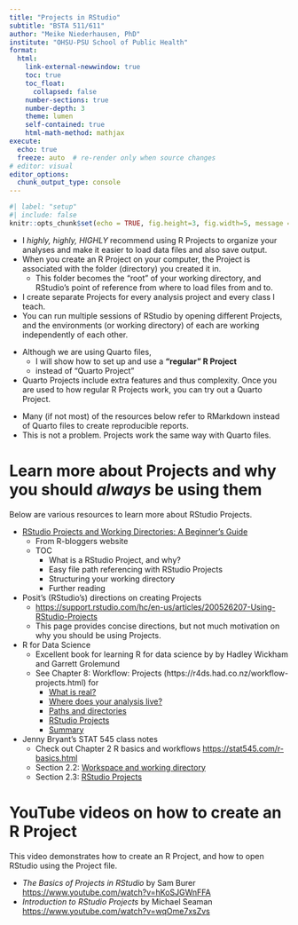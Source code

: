 ```yaml
---
title: "Projects in RStudio"
subtitle: "BSTA 511/611"
author: "Meike Niederhausen, PhD"
institute: "OHSU-PSU School of Public Health"
format: 
  html:
    link-external-newwindow: true
    toc: true
    toc_float:
      collapsed: false
    number-sections: true
    number-depth: 3
    theme: lumen
    self-contained: true
    html-math-method: mathjax
execute:
  echo: true
  freeze: auto  # re-render only when source changes
# editor: visual
editor_options: 
  chunk_output_type: console
---
```


```r
#| label: "setup"
#| include: false
knitr::opts_chunk$set(echo = TRUE, fig.height=3, fig.width=5, message = F)
```


* I *highly, highly, HIGHLY* recommend using R Projects to organize your analyses and make it easier to load data files and also save output.
* When you create an R Project on your computer, the Project is associated with the folder (directory) you created it in. 
  * This folder becomes the "root" of your working directory, and RStudio's point of reference from where to load files from and to. 
* I create separate Projects for every analysis project and every class I teach. 
* You can run multiple sessions of RStudio by opening different Projects, and the environments (or working directory) of each are working independently of each other. 

:::{.callout-note}
* Although we are using Quarto files, 
    * I will show how to set up and use a __"regular" R Project__
    * instead of "Quarto Project"
* Quarto Projects include extra features and thus complexity. Once you are used to how regular R Projects work, you can try out a Quarto Project. 
:::

:::{.callout-warning}
* Many (if not most) of the resources below refer to RMarkdown instead of Quarto files to create reproducible reports. 
* This is not a problem. Projects work the same way with Quarto files. 
:::


# Learn more about Projects and why you should *always* be using them

Below are various resources to learn more about RStudio Projects.

* [RStudio Projects and Working Directories: A Beginner’s Guide](https://www.r-bloggers.com/2020/01/rstudio-projects-and-working-directories-a-beginners-guide/)
    * From R-bloggers website
    * TOC
        * What is a RStudio Project, and why?
        * Easy file path referencing with RStudio Projects
        * Structuring your working directory 
        * Further reading 
* Posit's (RStudio's) directions on creating Projects
  * [https://support.rstudio.com/hc/en-us/articles/200526207-Using-RStudio-Projects](https://support.rstudio.com/hc/en-us/articles/200526207-Using-RStudio-Projects)
  * This page provides concise directions, but not much motivation on why you should be using Projects. 
* R for Data Science
    * Excellent book for learning R for data science by by Hadley Wickham and Garrett Grolemund
    * See Chapter 8: Workflow: Projects (https://r4ds.had.co.nz/workflow-projects.html) for 
      * [What is real?](https://r4ds.had.co.nz/workflow-projects.html#what-is-real)
      * [Where does your analysis live?](https://r4ds.had.co.nz/workflow-projects.html#where-does-your-analysis-live)
      * [Paths and directories](https://r4ds.had.co.nz/workflow-projects.html#paths-and-directories)
      * [RStudio Projects](https://r4ds.had.co.nz/workflow-projects.html#rstudio-projects)
      * [Summary](https://r4ds.had.co.nz/workflow-projects.html#summary)

* Jenny Bryant's STAT 545 class notes
    * Check out Chapter 2 R basics and workflows [https://stat545.com/r-basics.html](https://stat545.com/r-basics.html)
    * Section 2.2: [Workspace and working directory](https://stat545.com/r-basics.html#workspace-and-working-directory)
    * Section 2.3: [RStudio Projects](https://stat545.com/r-basics.html#rprojs)

# YouTube videos on how to create an R Project

This video demonstrates how to create an R Project, and how to open RStudio using the Project file. 

* _The Basics of Projects in RStudio_ by Sam Burer  
[https://www.youtube.com/watch?v=hKoSJGWnFFA](https://www.youtube.com/watch?v=hKoSJGWnFFA)
* _Introduction to RStudio Projects_ by Michael Seaman [https://www.youtube.com/watch?v=wqOme7xsZvs](https://www.youtube.com/watch?v=wqOme7xsZvs)


